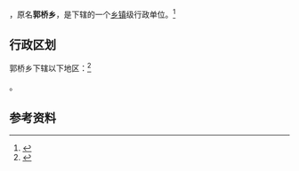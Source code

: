 {{中国乡级行政区|64/03/02/203/000}}

'''{{PAGENAMEBASE}}'''，原名'''郭桥乡'''，是{{PRC admin/fullname|64/03/02/203/000|3}}下辖的一个[[乡镇|乡镇]]级行政单位。<ref>{{PRC admin/ref sgc|{{PRC admin/parent|64/03/02/203/000}}}}</ref>

== 行政区划 ==

郭桥乡下辖以下地区：<ref>{{PRC admin/ref sgc|64/03/02/203/000}}</ref>

{{PRC admin/children|64/03/02/203/000}}。

== 参考资料 ==

{{reflist}}

{{行政区划小作品}}
{{PRC admin/navcat|64/03/02/203/000}}